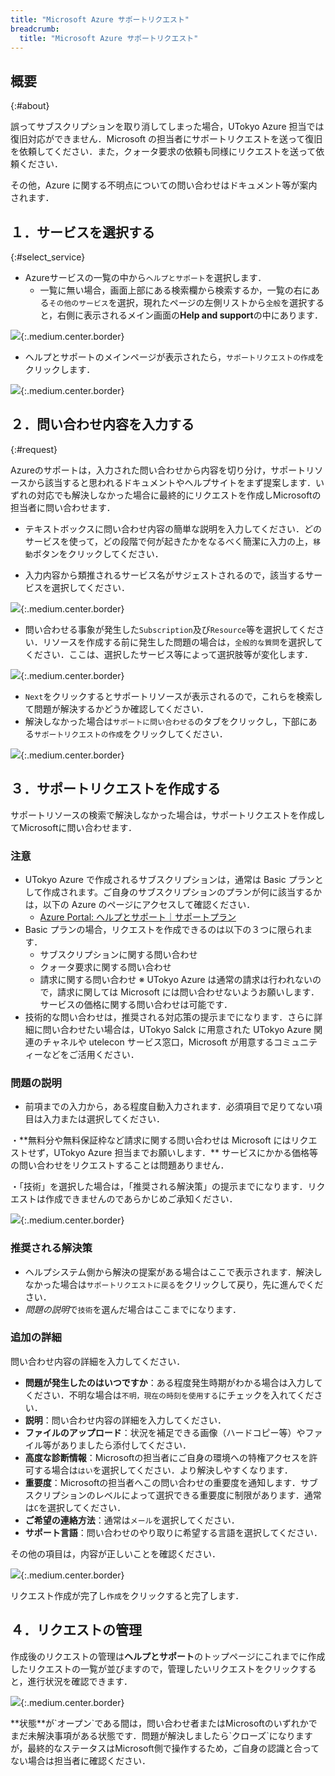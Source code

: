 ```yaml
---
title: "Microsoft Azure サポートリクエスト"
breadcrumb:
  title: "Microsoft Azure サポートリクエスト"
---
```


## 概要
{:#about}

誤ってサブスクリプションを取り消してしまった場合，UTokyo Azure 担当では復旧対応ができません．Microsoft の担当者にサポートリクエストを送って復旧を依頼してください．また，クォータ要求の依頼も同様にリクエストを送って依頼ください．

その他，Azure に関する不明点についての問い合わせはドキュメント等が案内されます．

## １．サービスを選択する
{:#select_service}

- Azureサービスの一覧の中から`ヘルプとサポート`を選択します．
    - 一覧に無い場合，画面上部にある検索欄から検索するか，一覧の右にある`その他のサービス`を選択，現れたページの左側リストから`全般`を選択すると，右側に表示されるメイン画面の**Help and support**の中にあります．

![](img/01_request1.png){:.medium.center.border}

- ヘルプとサポートのメインページが表示されたら，`サポートリクエストの作成`をクリックします．

![](img/02_request2.png){:.medium.center.border}

## ２．問い合わせ内容を入力する
{:#request}

Azureのサポートは，入力された問い合わせから内容を切り分け，サポートリソースから該当すると思われるドキュメントやヘルプサイトをまず提案します．いずれの対応でも解決しなかった場合に最終的にリクエストを作成しMicrosoftの担当者に問い合わせます．

- テキストボックスに問い合わせ内容の簡単な説明を入力してください．どのサービスを使って，どの段階で何が起きたかをなるべく簡潔に入力の上，`移動`ボタンをクリックしてください．

- 入力内容から類推されるサービス名がサジェストされるので，該当するサービスを選択してください．

![](img/03_request3.png){:.medium.center.border}

- 問い合わせる事象が発生した`Subscription`及び`Resource`等を選択してください．リソースを作成する前に発生した問題の場合は，`全般的な質問`を選択してください．ここは、選択したサービス等によって選択肢等が変化します．

![](img/04_request4.png){:.medium.center.border}

- `Next`をクリックするとサポートリソースが表示されるので，これらを検索して問題が解決するかどうか確認してください．
- 解決しなかった場合は`サポートに問い合わせる`のタブをクリックし，下部にある`サポートリクエストの作成`をクリックしてください．

![](img/05_request5.png){:.medium.center.border}

## ３．サポートリクエストを作成する

サポートリソースの検索で解決しなかった場合は，サポートリクエストを作成してMicrosoftに問い合わせます．

### 注意
- UTokyo Azure で作成されるサブスクリプションは，通常は Basic プランとして作成されます。ご自身のサブスクリプションのプランが何に該当するかは，以下の Azure のページにアクセスして確認ください．
  - [Azure Portal: ヘルプとサポート｜サポートプラン](https://portal.azure.com/#view/Microsoft_Azure_Support/HelpAndSupportBlade/~/supportPlans)
- Basic プランの場合，リクエストを作成できるのは以下の３つに限られます．
  - サブスクリプションに関する問い合わせ
  - クォータ要求に関する問い合わせ
  - 請求に関する問い合わせ ※ UTokyo Azure は通常の請求は行われないので，請求に関しては Microsoft には問い合わせないようお願いします．サービスの価格に関する問い合わせは可能です．
- 技術的な問い合わせは，推奨される対応策の提示までになります．さらに詳細に問い合わせたい場合は，UTokyo Salck に用意された UTokyo Azure 関連のチャネルや utelecon サービス窓口，Microsoft が用意するコミュニティーなどをご活用ください．

### 問題の説明
- 前項までの入力から，ある程度自動入力されます．必須項目で足りてない項目は入力または選択してください．

<div class="box">
・**無料分や無料保証枠など請求に関する問い合わせは Microsoft にはリクエストせず，UTokyo Azure 担当までお願いします．** サービスにかかる価格等の問い合わせをリクエストすることは問題ありません．

・「技術」を選択した場合は，「推奨される解決策」の提示までになります．リクエストは作成できませんのであらかじめご承知ください．
</div>

![](img/06_request6.png){:.medium.center.border}

### 推奨される解決策
- ヘルプシステム側から解決の提案がある場合はここで表示されます．解決しなかった場合は`サポートリクエストに戻る`をクリックして戻り，先に進んでください．
- *問題の説明*で`技術`を選んだ場合はここまでになります．

### 追加の詳細

問い合わせ内容の詳細を入力してください．

- **問題が発生したのはいつですか**：ある程度発生時期がわかる場合は入力してください．不明な場合は`不明，現在の時刻を使用する`にチェックを入れてください．
- **説明**：問い合わせ内容の詳細を入力してください．
- **ファイルのアップロード**：状況を補足できる画像（ハードコピー等）やファイル等がありましたら添付してください．
- **高度な診断情報**：Microsoftの担当者にご自身の環境への特権アクセスを許可する場合は`はい`を選択してください．より解決しやすくなります．
- **重要度**：Microsoftの担当者へこの問い合わせの重要度を通知します．サブスクリプションのレベルによって選択できる重要度に制限があります．通常は`C`を選択してください．
- **ご希望の連絡方法**：通常は`メール`を選択してください．
- **サポート言語**：問い合わせのやり取りに希望する言語を選択してください．

その他の項目は，内容が正しいことを確認ください．

![](img/07_request7.png){:.medium.center.border}

リクエスト作成が完了し`作成`をクリックすると完了します．

## ４．リクエストの管理

作成後のリクエストの管理は**ヘルプとサポート**のトップページにこれまでに作成したリクエストの一覧が並びますので，管理したいリクエストをクリックすると，進行状況を確認できます．

![](img/08_request8.png){:.medium.center.border}

<div class="box">
**状態**が`オープン`である間は，問い合わせ者またはMicrosoftのいずれかでまだ未解決事項がある状態です．問題が解決しましたら`クローズ`になりますが，最終的なステータスはMicrosoft側で操作するため，ご自身の認識と合ってない場合は担当者に確認ください．
</div>
